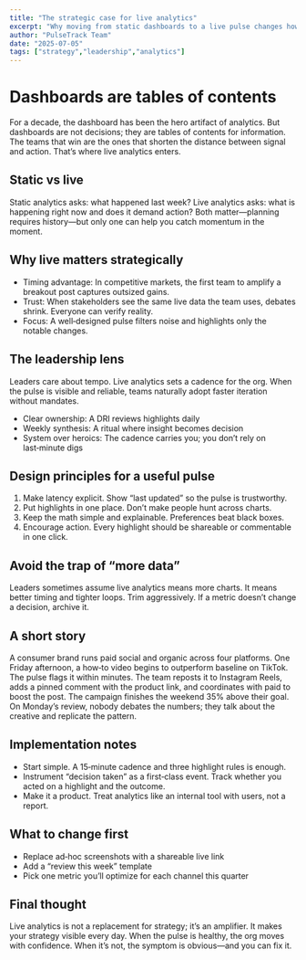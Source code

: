 ```yaml
---
title: "The strategic case for live analytics"
excerpt: "Why moving from static dashboards to a live pulse changes how teams learn, decide, and win."
author: "PulseTrack Team"
date: "2025-07-05"
tags: ["strategy","leadership","analytics"]
---
```


# Dashboards are tables of contents

For a decade, the dashboard has been the hero artifact of analytics. But dashboards are not decisions; they are tables of contents for information. The teams that win are the ones that shorten the distance between signal and action. That’s where live analytics enters.

## Static vs live

Static analytics asks: what happened last week? Live analytics asks: what is happening right now and does it demand action? Both matter—planning requires history—but only one can help you catch momentum in the moment.

## Why live matters strategically

- Timing advantage: In competitive markets, the first team to amplify a breakout post captures outsized gains.
- Trust: When stakeholders see the same live data the team uses, debates shrink. Everyone can verify reality.
- Focus: A well‑designed pulse filters noise and highlights only the notable changes.

## The leadership lens

Leaders care about tempo. Live analytics sets a cadence for the org. When the pulse is visible and reliable, teams naturally adopt faster iteration without mandates.

- Clear ownership: A DRI reviews highlights daily
- Weekly synthesis: A ritual where insight becomes decision
- System over heroics: The cadence carries you; you don’t rely on last‑minute digs

## Design principles for a useful pulse

1. Make latency explicit. Show “last updated” so the pulse is trustworthy.
2. Put highlights in one place. Don’t make people hunt across charts.
3. Keep the math simple and explainable. Preferences beat black boxes.
4. Encourage action. Every highlight should be shareable or commentable in one click.

## Avoid the trap of “more data”

Leaders sometimes assume live analytics means more charts. It means better timing and tighter loops. Trim aggressively. If a metric doesn’t change a decision, archive it.

## A short story

A consumer brand runs paid social and organic across four platforms. One Friday afternoon, a how‑to video begins to outperform baseline on TikTok. The pulse flags it within minutes. The team reposts it to Instagram Reels, adds a pinned comment with the product link, and coordinates with paid to boost the post. The campaign finishes the weekend 35% above their goal. On Monday’s review, nobody debates the numbers; they talk about the creative and replicate the pattern.

## Implementation notes

- Start simple. A 15‑minute cadence and three highlight rules is enough.
- Instrument “decision taken” as a first‑class event. Track whether you acted on a highlight and the outcome.
- Make it a product. Treat analytics like an internal tool with users, not a report.

## What to change first

- Replace ad‑hoc screenshots with a shareable live link
- Add a “review this week” template
- Pick one metric you’ll optimize for each channel this quarter

## Final thought

Live analytics is not a replacement for strategy; it’s an amplifier. It makes your strategy visible every day. When the pulse is healthy, the org moves with confidence. When it’s not, the symptom is obvious—and you can fix it.